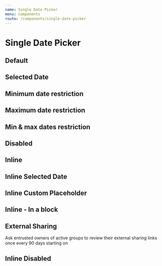 ```yaml
---
name: Single Date Picker
menu: Components
route: /components/single-date-picker
---
```




# Single Date Picker

## Default

<Playground>
    <div style={{ minHeight: "400px", zIndex: "9999", position: "relative" }}>
        <SingleDatePicker onDatesChange={noop} className="z-999" />
    </div>
</Playground>

## Selected Date

<Playground>
    <div style={{ minHeight: "400px", zIndex: "9999", position: "relative" }}>
        <SingleDatePicker date={moment()} onDatesChange={noop} />
    </div>
</Playground>

## Minimum date restriction

<Playground>
    <div style={{ minHeight: "400px", zIndex: "9999", position: "relative" }}>
        <SingleDatePicker minDate={moment().subtract(2, "days")} onDatesChange={noop} />
    </div>
</Playground>

## Maximum date restriction

<Playground>
    <div style={{ minHeight: "400px", zIndex: "9999", position: "relative" }}>
        <SingleDatePicker maxDate={moment().add(2, "weeks")} onDatesChange={noop} />
    </div>
</Playground>

## Min & max dates restriction

<Playground>
    <div style={{ minHeight: "400px", zIndex: "9999", position: "relative" }}>
        <SingleDatePicker minDate={moment().subtract(2, "days")} maxDate={moment().add(2, "weeks")} onDatesChange={noop} />
    </div>
</Playground>

## Disabled

<Playground>
    <SingleDatePicker disabled />
</Playground>

## Inline

<Playground>
    <div style={{ minHeight: "400px", zIndex: "9999", position: "relative" }}>
        <InlineSingleDatePicker onDateChange={noop} />
    </div>
</Playground>

## Inline Selected Date

<Playground>
    <div style={{ minHeight: "400px", zIndex: "9999", position: "relative" }}>
        <InlineSingleDatePicker date={moment()} onDateChange={noop} />
    </div>
</Playground>

## Inline Custom Placeholder

<Playground>
    <div style={{ minHeight: "400px", zIndex: "9999", position: "relative" }}>
        <InlineSingleDatePicker placeholder="Custom placeholder" onDateChange={noop} />
    </div>
</Playground>

## Inline - In a block

<Playground>
    <div style={{ minHeight: "400px", zIndex: "9999", position: "relative" }}>
        <div className="pa7 bg-sunray-50">
            <h2>External Sharing</h2>
            <div className="mw7 lh2 f5">
                Ask entrusted owners of active groups to review their external sharing links once every 90 days starting on <InlineSingleDatePicker onDateChange={noop} />
            </div>
        </div>
    </div>
</Playground>

## Inline Disabled

<Playground>
    <InlineSingleDatePicker disabled />
</Playground>
